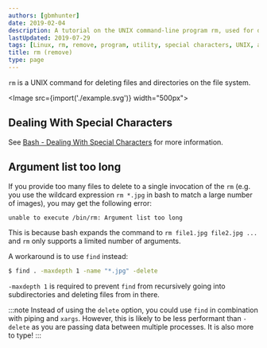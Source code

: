 ```yaml
---
authors: [gbmhunter]
date: 2019-02-04
description: A tutorial on the UNIX command-line program rm, used for deleting files and directories from the file system.
lastUpdated: 2019-07-29
tags: [Linux, rm, remove, program, utility, special characters, UNIX, argument list, find]
title: rm (remove)
type: page
---
```


`rm` is a UNIX command for deleting files and directories on the file system.

<Image src={import('./example.svg')} width="500px"></Image>

## Dealing With Special Characters

See [Bash - Dealing With Special Characters](/programming/languages/bash) for more information.

## Argument list too long

If you provide too many files to delete to a single invocation of the `rm` (e.g. you use the wildcard expression `rm *.jpg` in bash to match a large number of images), you may get the following error:

```bash
unable to execute /bin/rm: Argument list too long
```

This is because bash expands the command to `rm file1.jpg file2.jpg ...` and `rm` only supports a limited number of arguments.

A workaround is to use `find` instead:

```bash
$ find . -maxdepth 1 -name "*.jpg" -delete
```

`-maxdepth 1` is required to prevent `find` from recursively going into subdirectories and deleting files from in there.

:::note
Instead of using the `delete` option, you could use `find` in combination with piping and `xargs`. However, this is likely to be less performant than `-delete` as you are passing data between multiple processes. It is also more to type!
:::
